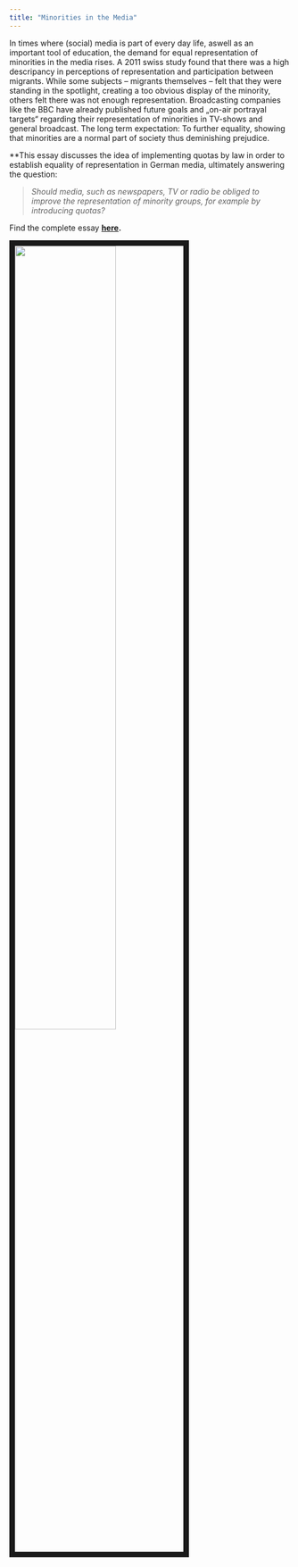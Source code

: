 ```yaml
---
title: "Minorities in the Media"
---
```


In times where (social) media is part of every day life, aswell as an important tool of education, the demand for equal representation of minorities in the media rises.
A 2011 swiss study found that there was a high descripancy in perceptions of representation and participation between migrants. While some subjects – migrants themselves – felt that they were standing in the spotlight, creating a too obvious display of the minority, others felt there was not enough representation. Broadcasting companies like the BBC have already published future goals and „on-air portrayal targets“ regarding their representation of minorities in TV-shows and general broadcast. The long term expectation: To further equality, showing that minorities are a normal part of society thus deminishing prejudice.

**This essay discusses the idea of implementing quotas by law in order to establish equality of representation in German media, ultimately answering the question: 

> *Should media, such as newspapers, TV or radio be obliged to improve the representation of minority groups, for example by introducing quotas?*

Find the complete essay **[here](Assignment Minorities in the Media - Nora Theresa Koch.pdf).**

<img src="images/MinoritiesInhalt.PNG" style="width:60%; border:10px solid; margin-right: 20px" align="left">
